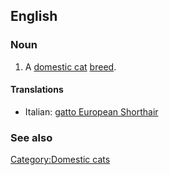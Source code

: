 ==English==

===Noun===
{{en-noun|sg=[[European Shorthair]]}}

# A [[domestic cat]] [[breed]].

====Translations====
{{top}}
*Italian: [[gatto European Shorthair]]
{{mid}}

{{bottom}}

===See also===
{{Wikipedia|European Shorthair}}
{{commonscat|European Shorthair}}

[[Category:Domestic cats]]